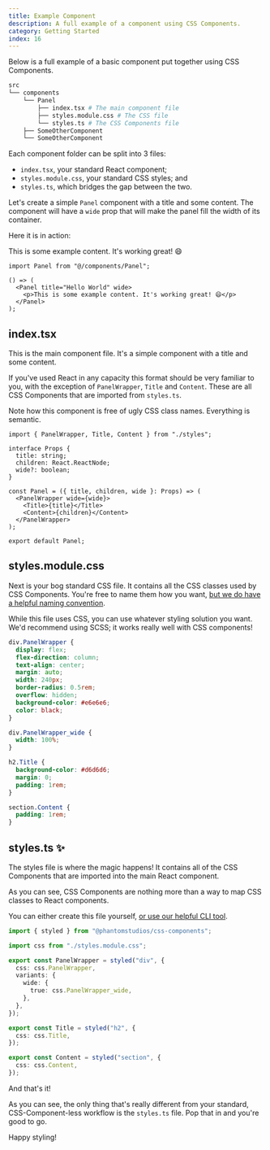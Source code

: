 ```yaml
---
title: Example Component
description: A full example of a component using CSS Components.
category: Getting Started
index: 16
---
```


Below is a full example of a basic component put together using CSS Components.

```bash
src
└── components
    └── Panel
        ├── index.tsx # The main component file
        ├── styles.module.css # The CSS file
        └── styles.ts # The CSS Components file
    ├── SomeOtherComponent
    └── SomeOtherComponent
```

Each component folder can be split into 3 files:

- `index.tsx`, your standard React component;
- `styles.module.css`, your standard CSS styles; and
- `styles.ts`, which bridges the gap between the two.

Let's create a simple `Panel` component with a title and some content. The component will have a `wide` prop that will make the panel fill the width of its container.

Here it is in action:

<Preview>
  <Panel title="Hello World" wide>
    <p>This is some example content. It's working great! 😄</p>
  </Panel>
</Preview>

```tsx
import Panel from "@/components/Panel";

() => (
  <Panel title="Hello World" wide>
    <p>This is some example content. It's working great! 😄</p>
  </Panel>
);
```

## index.tsx

This is the main component file. It's a simple component with a title and some content.

If you've used React in any capacity this format should be very familiar to you, with the exception of `PanelWrapper`, `Title` and `Content`. These are all CSS Components that are imported from `styles.ts`.

Note how this component is free of ugly CSS class names. Everything is semantic.

```tsx
import { PanelWrapper, Title, Content } from "./styles";

interface Props {
  title: string;
  children: React.ReactNode;
  wide?: boolean;
}

const Panel = ({ title, children, wide }: Props) => (
  <PanelWrapper wide={wide}>
    <Title>{title}</Title>
    <Content>{children}</Content>
  </PanelWrapper>
);

export default Panel;
```

## styles.module.css

Next is your bog standard CSS file. It contains all the CSS classes used by CSS Components. You're free to name them how you want, [but we do have a helpful naming convention](/docs/cli).

While this file uses CSS, you can use whatever styling solution you want. We'd recommend using SCSS; it works really well with CSS components!

```css
div.PanelWrapper {
  display: flex;
  flex-direction: column;
  text-align: center;
  margin: auto;
  width: 240px;
  border-radius: 0.5rem;
  overflow: hidden;
  background-color: #e6e6e6;
  color: black;
}

div.PanelWrapper_wide {
  width: 100%;
}

h2.Title {
  background-color: #d6d6d6;
  margin: 0;
  padding: 1rem;
}

section.Content {
  padding: 1rem;
}
```

## styles.ts ✨

The styles file is where the magic happens! It contains all of the CSS Components that are imported into the main React component.

As you can see, CSS Components are nothing more than a way to map CSS classes to React components.

You can either create this file yourself, [or use our helpful CLI tool](/docs/cli).

```ts
import { styled } from "@phantomstudios/css-components";

import css from "./styles.module.css";

export const PanelWrapper = styled("div", {
  css: css.PanelWrapper,
  variants: {
    wide: {
      true: css.PanelWrapper_wide,
    },
  },
});

export const Title = styled("h2", {
  css: css.Title,
});

export const Content = styled("section", {
  css: css.Content,
});
```

And that's it!

As you can see, the only thing that's really different from your standard, CSS-Component-less workflow is the `styles.ts` file. Pop that in and you're good to go.

Happy styling!
